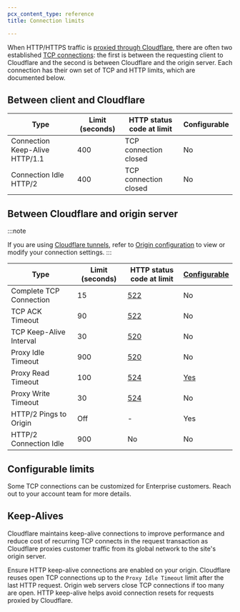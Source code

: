 ```yaml
---
pcx_content_type: reference
title: Connection limits

---
```



When HTTP/HTTPS traffic is [proxied through Cloudflare](/fundamentals/concepts/how-cloudflare-works/#how-cloudflare-works-as-a-reverse-proxy), there are often two established [TCP connections](/fundamentals/reference/tcp-connections/): the first is between the requesting client to Cloudflare and the second is between Cloudflare and the origin server. Each connection has their own set of TCP and HTTP limits, which are documented below.

## Between client and Cloudflare

| Type                           | Limit (seconds) | HTTP status code at limit | Configurable |
| ------------------------------ | --------------- | ------------------------- | ------------ |
| Connection Keep-Alive HTTP/1.1 | 400             | TCP connection closed     | No           |
| Connection Idle HTTP/2         | 400             | TCP connection closed     | No           |

## Between Cloudflare and origin server

:::note

If you are using [Cloudflare tunnels](/cloudflare-one/connections/connect-networks/), refer to [Origin configuration](/cloudflare-one/connections/connect-networks/configure-tunnels/origin-configuration/) to view or modify your connection settings. 
:::

| Type                                                                                      | Limit (seconds) | HTTP status code at limit                                                                                                              | [Configurable](/fundamentals/reference/connection-limits/#configurable-limits) |
| ----------------------------------------------------------------------------------------- | --------------- | -------------------------------------------------------------------------------------------------------------------------------------- | ------------------------------------------------------------------------------ |
| <GlossaryTooltip term="TCP three-way handshake">Complete TCP Connection</GlossaryTooltip> | 15              | [522](/support/troubleshooting/cloudflare-errors/troubleshooting-cloudflare-5xx-errors/#error-522-connection-timed-out)                | No                                                                             |
| <GlossaryTooltip term="ACK (Acknowledge)">TCP ACK</GlossaryTooltip> Timeout               | 90              | [522](/support/troubleshooting/cloudflare-errors/troubleshooting-cloudflare-5xx-errors/#error-522-connection-timed-out)                | No                                                                             |
| <GlossaryTooltip term="TCP Keep-Alive">TCP Keep-Alive</GlossaryTooltip> Interval          | 30              | [520](/support/troubleshooting/cloudflare-errors/troubleshooting-cloudflare-5xx-errors/#error-520-web-server-returns-an-unknown-error) | No                                                                             |
| <GlossaryTooltip term="idle connection">Proxy Idle</GlossaryTooltip> Timeout              | 900             | [520](/support/troubleshooting/cloudflare-errors/troubleshooting-cloudflare-5xx-errors/#error-520-web-server-returns-an-unknown-error) | No                                                                             |
| <GlossaryTooltip term="proxy read timeout">Proxy Read Timeout</GlossaryTooltip>           | 100             | [524](/support/troubleshooting/cloudflare-errors/troubleshooting-cloudflare-5xx-errors/#error-524-a-timeout-occurred)                  | [Yes](/api/operations/zone-settings-edit-single-setting)                       |
| <GlossaryTooltip term="proxy write timeout">Proxy Write Timeout</GlossaryTooltip>         | 30              | [524](/support/troubleshooting/cloudflare-errors/troubleshooting-cloudflare-5xx-errors/#error-524-a-timeout-occurred)                  | No                                                                             |
| HTTP/2 Pings to Origin                                                                    | Off             | -                                                                                                                                      | Yes                                                                            |
| <GlossaryTooltip term="idle connection">HTTP/2 Connection Idle</GlossaryTooltip>          | 900             | No                                                                                                                                     | No                                                                             |

## Configurable limits

Some TCP connections can be customized for Enterprise customers. Reach out to your account team for more details.

## Keep-Alives

Cloudflare maintains keep-alive connections to improve performance and reduce cost of recurring TCP connects in the request transaction as Cloudflare proxies customer traffic from its global network to the site's origin server.

Ensure HTTP keep-alive connections are enabled on your origin. Cloudflare reuses open TCP connections up to the `Proxy Idle Timeout` limit after the last HTTP request. Origin web servers close TCP connections if too many are open. HTTP keep-alive helps avoid connection resets for requests proxied by Cloudflare.
